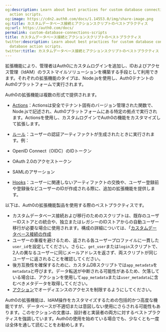 ```yaml
---
og:description: Learn about best practices for custom database connections and database
  action scripts.
og:image: https://cdn2.auth0.com/docs/1.14553.0/img/share-image.png
og:title: カスタムデータベース接続とアクションスクリプトのベストプラクティス
og:url: https://auth0.com/docs/
permalink: custom-database-connections-scripts
title: カスタムデータベース接続とアクションスクリプトのベストプラクティス
twitter:description: Learn about best practices for custom database connections and
  database action scripts.
twitter:title: カスタムデータベース接続とアクションスクリプトのベストプラクティス
---
```




拡張機能により、管理者はAuth0にカスタムログインを追加し、IDおよびアクセス管理（IdAM）のラストマイルソリューションを構築する手段として利用できます。それぞれの拡張機能のタイプは、Node.jsを使用し、Auth0テナントのAuth0プラットフォームで実行されます。

Auth0の拡張機能は複数の形式で提供されます。

* [Actions](/actions)：Actionsは安全でテナント固有のバージョン管理された関数で、Node.jsで記述され、Auth0プラットフォームにある特定の拠点で実行されます。Actionsを使用し、カスタムログインでAuth0の機能をカスタマイズして拡張します。
* [ルール](/rules)：ユーザーの認証アーティファクトが生成されたときに実行されます。例：

* OpenID Connect（OIDC）のIDトークン
* OAuth 2.0のアクセストークン
* SAMLのアサーション
* [Hooks](/hooks)：ユーザーに関連しないアーティファクトの交換や、ユーザー登録前や登録後などユーザーのIDが作成される際に、追加の拡張機能を提供します。

以下は、Auth0の拡張機能製品を使用する際のベストプラクティスです。

* カスタムデータベース接続および移行のためのスクリプトは、既存のユーザーIDストアとの統合や、独立またはレガシーのIDストアからの自動ユーザー移行が必要な場合に使用されます。構成の詳細については、「[カスタムデータベース接続の作成](/connections/database/custom-db/create-db-connection)
* ユーザーの重複を避けるため、返される各ユーザープロファイルに一貫した`user_id`を設定してください。さらに、`get_user`または`login`スクリプトで、2人の異なるユーザーに同じメールアドレスを返さず、両スクリプトが同じユーザーに返されることを確認してください。
* 後方互換性を確保するために、カスタムDBスクリプトでは`app_metadata`を`metadata`と呼びます。データ転送が中断される可能性があるため、欠落している場合は、アクションを使用して`app_metadata`または`user_metadata`に含むべきメタデータを取得してください。
* [アクション](/actions)でオーディエンスのアクセスを制限するようにしてください。

Auth0の拡張機能は、IdAM操作をカスタマイズするための包括的かつ高度な機能ですが、データベースが不適切または意図しない使用にさらされる可能性もあります。このセクションの文書は、設計者と実装者の両方に対するベストプラクティスを強調しています。Auth0の使用を始めている場合でも、少なくとも一度は全体を通して読むことをお勧めします。
